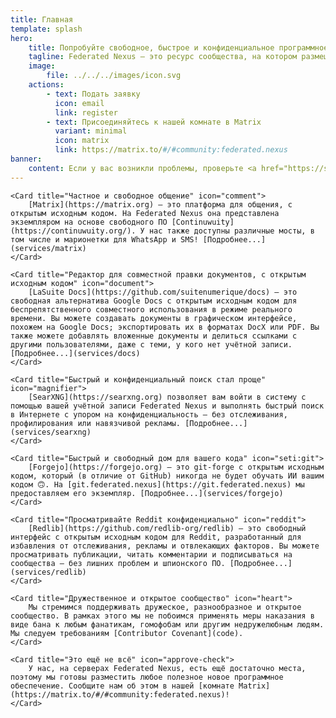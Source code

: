```yaml
---
title: Главная
template: splash
hero:
    title: Попробуйте свободное, быстрое и конфиденциальное программное обеспечение Federated Nexus
    tagline: Federated Nexus — это ресурс сообщества, на котором размещены несколько сервисов FOSS, в особенности федеративных, включая Matrix и Forgejo.
    image:
        file: ../../../images/icon.svg
    actions:
        - text: Подать заявку
          icon: email
          link: register
        - text: Присоединяйтесь к нашей комнате в Matrix
          variant: minimal
          icon: matrix
          link: https://matrix.to/#/#community:federated.nexus
banner:
    content: Если у вас возникли проблемы, проверьте <a href="https://status.federated.nexus">нашу страницу состояния.</a>
---
```



<CardGrid>

    <Card title="Частное и свободное общение" icon="comment">
        [Matrix](https://matrix.org) — это платформа для общения, с открытым исходным кодом. На Federated Nexus она представлена экземпляром на основе свободного ПО [Continuwuity](https://continuwuity.org/). У нас также доступны различные мосты, в том числе и марионетки для WhatsApp и SMS! [Подробнее...](services/matrix)
    </Card>

    <Card title="Редактор для совместной правки документов, с открытым исходным кодом" icon="document">
        [LaSuite Docs](https://github.com/suitenumerique/docs) — это свободная альтернатива Google Docs с открытым исходным кодом для беспрепятственного совместного использования в режиме реального времени. Вы можете создавать документы в графическом интерфейсе, похожем на Google Docs; экспортировать их в форматах DocX или PDF. Вы также можете добавлять вложенные документы и делиться ссылками с другими пользователями, даже с теми, у кого нет учётной записи. [Подробнее...](services/docs)
    </Card>

    <Card title="Быстрый и конфиденциальный поиск стал проще" icon="magnifier">
        [SearXNG](https://searxng.org) позволяет вам войти в систему с помощью вашей учётной записи Federated Nexus и выполнять быстрый поиск в Интернете с упором на конфиденциальность — без отслеживания, профилирования или навязчивой рекламы. [Подробнее...](services/searxng)
    </Card>

    <Card title="Быстрый и свободный дом для вашего кода" icon="seti:git">
        [Forgejo](https://forgejo.org) — это git-forge с открытым исходным кодом, который (в отличие от GitHub) никогда не будет обучать ИИ вашим кодом 🙃. На [git.federated.nexus](https://git.federated.nexus) мы предоставляем его экземпляр. [Подробнее...](services/forgejo)
    </Card>

    <Card title="Просматривайте Reddit конфиденциально" icon="reddit">
        [Redlib](https://github.com/redlib-org/redlib) — это свободный интерфейс с открытым исходным кодом для Reddit, разработанный для избавления от отслеживания, рекламы и отвлекающих факторов. Вы можете просматривать публикации, читать комментарии и подписываться на сообщества — без лишних проблем и шпионского ПО. [Подробнее...](services/redlib)
    </Card>

    <Card title="Дружественное и открытое сообщество" icon="heart">
        Мы стремимся поддерживать дружеское, разнообразное и открытое сообщество. В рамках этого мы не побоимся применять меры наказания в виде бана к любым фанатикам, гомофобам или другим недружелюбным людям. Мы следуем требованиям [Contributor Covenant](code).
    </Card>

    <Card title="Это ещё не всё" icon="approve-check">
        У нас, на серверах Federated Nexus, есть ещё достаточно места, поэтому мы готовы разместить любое полезное новое программное обеспечение. Сообщите нам об этом в нашей [комнате Matrix](https://matrix.to/#/#community:federated.nexus)!
    </Card>

</CardGrid>
